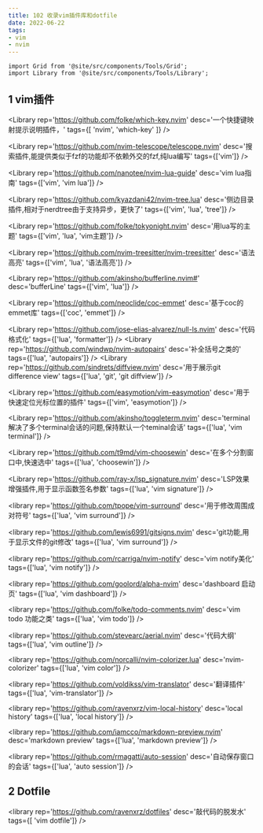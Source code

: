 ```yaml
---
title: 102 收录vim插件库和dotfile
date: 2022-06-22
tags:
- vim
- nvim
---
```



```mdx-code-block
import Grid from '@site/src/components/Tools/Grid';
import Library from '@site/src/components/Tools/Library';
```

## 1 vim插件
<Grid>

<Library
rep='https://github.com/folke/which-key.nvim'
desc='一个快捷键映射提示说明插件，'
tags={[ 'nvim', 'which-key' ]}
/>

<Library
rep='https://github.com/nvim-telescope/telescope.nvim'
desc='搜索插件,能提供类似于fzf的功能却不依赖外交的fzf,纯lua编写'
tags={['vim']}
/>

<Library
rep='https://github.com/nanotee/nvim-lua-guide'
desc='vim lua指南'
tags={['vim', 'vim lua']}
/>

<Library
rep='https://github.com/kyazdani42/nvim-tree.lua'
desc='侧边目录插件,相对于nerdtree由于支持异步，更快了'
tags={['vim', 'lua', 'tree']}
/>

<Library
rep='https://github.com/folke/tokyonight.nvim'
desc='用lua写的主题'
tags={['vim', 'lua', 'vim主题']}
/>

<Library
rep='https://github.com/nvim-treesitter/nvim-treesitter'
desc='语法高亮'
tags={['vim', 'lua', '语法高亮']}
/>

<Library
rep='https://github.com/akinsho/bufferline.nvim#'
desc='bufferLine'
tags={['vim', 'lua']}
/>

<Library
rep='https://github.com/neoclide/coc-emmet'
desc='基于coc的emmet库'
tags={['coc', 'emmet']}
/>

<Library
rep='https://github.com/jose-elias-alvarez/null-ls.nvim'
desc='代码格式化'
tags={['lua', 'formatter']}
/>
<Library
rep='https://github.com/windwp/nvim-autopairs'
desc='补全括号之类的'
tags={['lua', 'autopairs']}
/>
<Library
rep='https://github.com/sindrets/diffview.nvim'
desc='用于展示git difference view'
tags={['lua', 'git', 'git diffview']}
/>

<Library
rep='https://github.com/easymotion/vim-easymotion'
desc='用于快速定位光标位置的插件'
tags={['vim', 'easymotion']}
/>

<Library
rep='https://github.com/akinsho/toggleterm.nvim'
desc='terminal 解决了多个terminal会话的问题,保持默认一个teminal会话'
tags={['lua', 'vim terminal']}
/>

<Library
rep='https://github.com/t9md/vim-choosewin'
desc='在多个分割窗口中,快速选中'
tags={['lua', 'choosewin']}
/>

<Library
rep='https://github.com/ray-x/lsp_signature.nvim'
desc='LSP效果增强插件,用于显示函数签名参数'
tags={['lua', 'vim signature']}
/>

<library
rep='https://github.com/tpope/vim-surround'
desc='用于修改周围成对符号'
tags={['lua', 'vim surround']}
/>

<library
rep='https://github.com/lewis6991/gitsigns.nvim'
desc='git功能,用于显示文件的git修改'
tags={['lua', 'vim surround']}
/>

<library
rep='https://github.com/rcarriga/nvim-notify'
desc='vim notify美化'
tags={['lua', 'vim notify']}
/>

</Grid>

<library
rep='https://github.com/goolord/alpha-nvim'
desc='dashboard 启动页'
tags={['lua', 'vim dashboard']}
/>

<library
rep='https://github.com/folke/todo-comments.nvim'
desc='vim todo 功能之类'
tags={['lua', 'vim todo']}
/>

<library
rep='https://github.com/stevearc/aerial.nvim'
desc='代码大纲'
tags={['lua', 'vim outline']}
/>

<library
rep='https://github.com/norcalli/nvim-colorizer.lua'
desc='nvim-colorizer'
tags={['lua', 'vim color']}
/>

<library
rep='https://github.com/voldikss/vim-translator'
desc='翻译插件'
tags={['lua', 'vim-translator']}
/>

<library
rep='https://github.com/ravenxrz/vim-local-history'
desc='local history'
tags={['lua', 'local history']}
/>

<library
rep='https://github.com/iamcco/markdown-preview.nvim'
desc='markdown preview'
tags={['lua', 'markdown preview']}
/>

<library
rep='https://github.com/rmagatti/auto-session'
desc='自动保存窗口的会话'
tags={['lua', 'auto session']}
/>

</Grid>


## 2 Dotfile

<Grid>

<library
rep='https://github.com/ravenxrz/dotfiles'
desc='敲代码的脱发水'
tags={[ 'vim dotfile']}
/>

</Grid>

